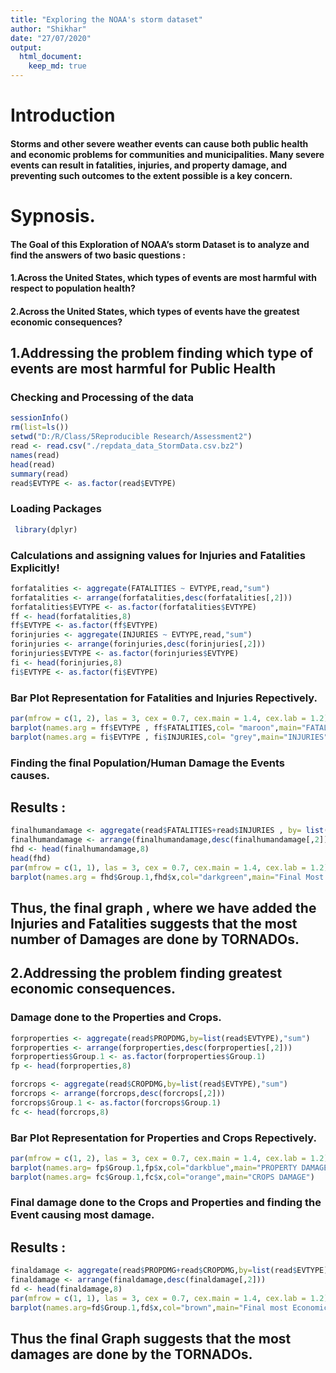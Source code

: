 ```yaml
---
title: "Exploring the NOAA's storm dataset"
author: "Shikhar"
date: "27/07/2020"
output: 
  html_document:
    keep_md: true
---
```

# Introduction
#### Storms and other severe weather events can cause both public health and economic problems for communities and municipalities. Many severe events can result in fatalities, injuries, and property damage, and preventing such outcomes to the extent possible is a key concern.


# Sypnosis.
#### The Goal of this Exploration of NOAA's storm Dataset is to analyze and find the answers of two basic questions : 
#### 1.Across the United States, which types of events are most harmful with respect to population health?
#### 2.Across the United States, which types of events have the greatest economic consequences?


## 1.Addressing the problem finding which type of events are most harmful for Public Health


### Checking and Processing of the data
```r
sessionInfo()
rm(list=ls())
setwd("D:/R/Class/5Reproducible Research/Assessment2")
read <- read.csv("./repdata_data_StormData.csv.bz2")
names(read)
head(read)
summary(read)
read$EVTYPE <- as.factor(read$EVTYPE)
```


### Loading Packages
```r
 library(dplyr)
```

### Calculations and assigning values for Injuries and Fatalities Explicitly!
```r
forfatalities <- aggregate(FATALITIES ~ EVTYPE,read,"sum")
forfatalities <- arrange(forfatalities,desc(forfatalities[,2]))
forfatalities$EVTYPE <- as.factor(forfatalities$EVTYPE)
ff <- head(forfatalities,8)
ff$EVTYPE <- as.factor(ff$EVTYPE)
forinjuries <- aggregate(INJURIES ~ EVTYPE,read,"sum")
forinjuries <- arrange(forinjuries,desc(forinjuries[,2]))
forinjuries$EVTYPE <- as.factor(forinjuries$EVTYPE)
fi <- head(forinjuries,8)
fi$EVTYPE <- as.factor(fi$EVTYPE)
```

### Bar Plot Representation for Fatalities and Injuries Repectively.
```r
par(mfrow = c(1, 2), las = 3, cex = 0.7, cex.main = 1.4, cex.lab = 1.2)
barplot(names.arg = ff$EVTYPE , ff$FATALITIES,col= "maroon",main="FATALITIES")
barplot(names.arg = fi$EVTYPE , fi$INJURIES,col= "grey",main="INJURIES")
```

### Finding the final Population/Human Damage the Events causes.
## Results : 
```r
finalhumandamage <- aggregate(read$FATALITIES+read$INJURIES , by= list(read$EVTYPE),"sum")
finalhumandamage <- arrange(finalhumandamage,desc(finalhumandamage[,2]))
fhd <- head(finalhumandamage,8)
head(fhd)
par(mfrow = c(1, 1), las = 3, cex = 0.7, cex.main = 1.4, cex.lab = 1.2)
barplot(names.arg = fhd$Group.1,fhd$x,col="darkgreen",main="Final Most Human Damage Causing EVTYPE")
```
## Thus, the final graph , where we have added the Injuries and Fatalities suggests that the most number of Damages are done by TORNADOs.




## 2.Addressing the problem finding greatest economic consequences.


### Damage done to the Properties and Crops.
```r
forproperties <- aggregate(read$PROPDMG,by=list(read$EVTYPE),"sum")
forproperties <- arrange(forproperties,desc(forproperties[,2]))
forproperties$Group.1 <- as.factor(forproperties$Group.1)
fp <- head(forproperties,8)

forcrops <- aggregate(read$CROPDMG,by=list(read$EVTYPE),"sum")
forcrops <- arrange(forcrops,desc(forcrops[,2]))
forcrops$Group.1 <- as.factor(forcrops$Group.1)
fc <- head(forcrops,8)
```

### Bar Plot Representation for Properties and Crops Repectively.
```r
par(mfrow = c(1, 2), las = 3, cex = 0.7, cex.main = 1.4, cex.lab = 1.2)
barplot(names.arg= fp$Group.1,fp$x,col="darkblue",main="PROPERTY DAMAGE")
barplot(names.arg= fc$Group.1,fc$x,col="orange",main="CROPS DAMAGE")
```

### Final damage done to the Crops and Properties and finding the Event causing most damage.
## Results : 
```r
finaldamage <- aggregate(read$PROPDMG+read$CROPDMG,by=list(read$EVTYPE),"sum")
finaldamage <- arrange(finaldamage,desc(finaldamage[,2]))
fd <- head(finaldamage,8)
par(mfrow = c(1, 1), las = 3, cex = 0.7, cex.main = 1.4, cex.lab = 1.2)
barplot(names.arg=fd$Group.1,fd$x,col="brown",main="Final most Economic Damage causing EVTYPE")
```




## Thus the final Graph suggests  that the most damages are done by the TORNADOs.


















